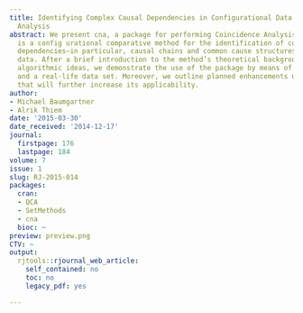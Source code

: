 ```yaml
---
title: Identifying Complex Causal Dependencies in Configurational Data with Coincidence
  Analysis
abstract: We present cna, a package for performing Coincidence Analysis (CNA). CNA
  is a config urational comparative method for the identification of complex causal
  dependencies—in particular, causal chains and common cause structures—in configurational
  data. After a brief introduction to the method’s theoretical background and main
  algorithmic ideas, we demonstrate the use of the package by means of an artificial
  and a real-life data set. Moreover, we outline planned enhancements of the package
  that will further increase its applicability.
author:
- Michael Baumgartner
- Alrik Thiem
date: '2015-03-30'
date_received: '2014-12-17'
journal:
  firstpage: 176
  lastpage: 184
volume: 7
issue: 1
slug: RJ-2015-014
packages:
  cran:
  - QCA
  - SetMethods
  - cna
  bioc: ~
preview: preview.png
CTV: ~
output:
  rjtools::rjournal_web_article:
    self_contained: no
    toc: no
    legacy_pdf: yes

---
```

